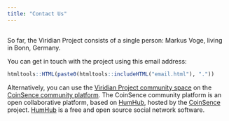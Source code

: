 ```yaml
---
title: "Contact Us"
---
```


## {#first-section}

So far, the Viridian Project consists of a single person: Markus Voge,
living in Bonn, Germany.

You can get in touch with the project using this email address:
```r
htmltools::HTML(paste0(htmltools::includeHTML("email.html"), "."))
```

Alternatively, you can use the
[Viridian Project community space](https://community.coinsence.org/s/viridian-project)
on the [CoinSence community platform](https://community.coinsence.org).
The CoinSence community platform is an open collaborative platform, based on
[HumHub](https://www.humhub.org), hosted by the [CoinSence](http://coinsence.org/)
project. [HumHub](https://www.humhub.org) is a free and open source social network
software.

<div style="height: 500px;"></div>